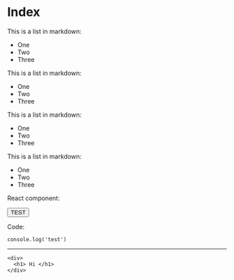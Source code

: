 
# Index

This is a list in markdown:

- One
- Two
- Three

This is a list in markdown:

- One
- Two
- Three

This is a list in markdown:

- One
- Two
- Three

This is a list in markdown:

- One
- Two
- Three

React component:

<Button>TEST </Button>

Code:

```
console.log('test')
```

---

```
<div>
  <h1> Hi </h1>
</div>
```
